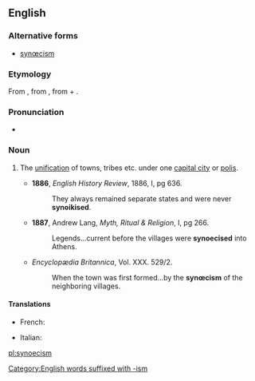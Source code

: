 ==English==

===Alternative forms===
* [[synœcism]]

===Etymology===
From {{etyl|grc|en}} {{m|grc|συνοικισμός}}, from {{m|grc|συνοικίζειν||to make live with, to unite under one city}}, from {{m|grc|σύν||together}} + {{m|grc|οἰκίζειν||to colonise}}.

===Pronunciation===
* {{IPA|/sɪˈniːsɪzəm/|lang=en}}

===Noun===
{{en-noun}}

# {{label|en|Ancient Greece}} The [[unification]] of towns, tribes etc. under one [[capital city]] or [[polis]].
#* '''1886''', ''English History Review'', 1886, I, pg 636.
#*: They always remained separate states and were never '''synoikised'''.
#* '''1887''', Andrew Lang, ''Myth, Ritual & Religion'', I, pg 266.
#*: Legends...current before the villages were '''synoecised''' into Athens.
#* {{rfdate}} ''Encyclopædia Britannica'', Vol. XXX. 529/2.
#*: When the town was first formed...by the '''synœcism''' of the neighboring villages.

====Translations====
{{trans-top|unification under one capital city}}
* French: {{t+|fr|synœcisme|m}}
{{trans-mid}}
* Italian: {{t|it|sinecismo|m}}
{{trans-bottom}}

[[Category:English words suffixed with -ism]]

[[pl:synoecism]]